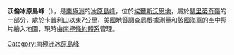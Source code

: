 {{coord|79|32|S|82|50|W|display=title}}

'''沃倫冰原島峰'''（{{lang-en|Warren Nunatak}}），是[[南極洲|南極洲]]的[[冰原島峰|冰原島峰]]，位於[[埃爾斯沃思地|埃爾斯沃思地]]，屬於[[赫里蒂奇嶺|赫里蒂奇嶺]]的一部分，處於[[卡普利山|卡普利山]]以東7公里，[[美國地質調查局|美國地質調查局]]根據測量和該國海軍的空中照片繪入地圖，現時由[[南極條約體系|南極條約體系]]管理。

{{DEFAULTSORT:Warren Nunatak}}
[[Category:南極洲冰原島峰|Category:南極洲冰原島峰]]


{{EllsworthLand-geo-stub}}